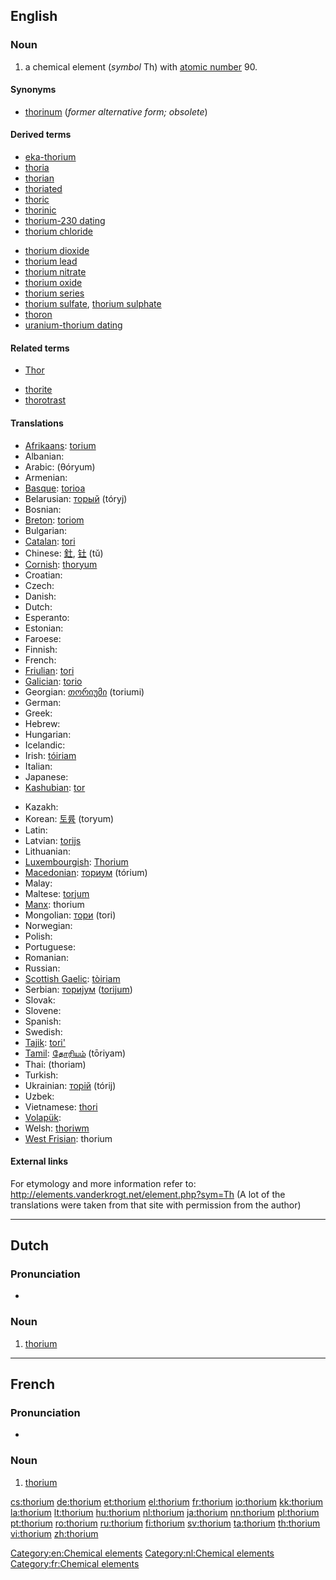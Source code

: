 {{also|Thorium}}
==English==
{{elements|Th|actinium|Ac|protactinium|Pa}}

===Noun===
{{en-noun|-}}
{{wikipedia}}

# a chemical element (''symbol'' Th) with [[atomic number]] 90.

====Synonyms====
* [[thorinum]] (''former alternative form; obsolete'')

====Derived terms====
{{der-top}}
* [[eka-thorium]]
* [[thoria]]
* [[thorian]]
* [[thoriated]]
* [[thoric]]
* [[thorinic]]
* [[thorium-230 dating]]
* [[thorium chloride]]
{{der-mid}}
* [[thorium dioxide]]
* [[thorium lead]]
* [[thorium nitrate]]
* [[thorium oxide]]
* [[thorium series]]
* [[thorium sulfate]], [[thorium sulphate]]
* [[thoron]]
* [[uranium-thorium dating]]
{{der-bottom}}

====Related terms====
{{rel-top}}
* [[Thor]]<!--after whom thorium was named-->
{{rel-mid}}
* [[thorite]]
* [[thorotrast]]
{{rel-bottom}}

====Translations====
{{trans-top|chemical element}}
* [[Afrikaans]]: [[torium]]
* Albanian: {{t-|sq|torium|xs=Albanian}}
* Arabic: {{Arab|[[ثوريوم]]}} (θóryum) {{m}}
* Armenian: {{t|hy|թորիում|tr=tʿorium}}
* [[Basque]]: [[torioa]]
* Belarusian: [[торый]] (tóryj) {{m}}
* Bosnian: {{t-|bs|torij}}
* [[Breton]]: [[toriom]]
* Bulgarian: {{t-|bg|торий|m|tr=tórij}}
* [[Catalan]]: [[tori]]
* Chinese: [[釷]], [[钍]] (tǔ)
* [[Cornish]]: [[thoryum]]
* Croatian: {{t+|hr|torij}}
* Czech: {{t+|cs|thorium}}
* Danish: {{t-|da|thorium}}
* Dutch: {{t+|nl|thorium|n}}
* Esperanto: {{t-|eo|torio|xs=Esperanto}}
* Estonian: {{t-|et|toorium}}
* Faroese: {{t-|fo|thorium|xs=Faroese}}
* Finnish: {{t+|fi|torium}}
* French: {{t+|fr|thorium|m}}
* [[Friulian]]: [[tori]]
* [[Galician]]: [[torio]]
* Georgian: [[თორიუმი]] (toriumi)
* German: {{t+|de|Thorium|n}}
* Greek: {{t+|el|θόριο|n|tr=thório}}
* Hebrew: {{t+|he|תוריום|tr=tóryum}}
* Hungarian: {{t+|hu|tórium}}
* Icelandic: {{t+|is|þórín}}
* Irish: [[tóiriam]]
* Italian: {{t+|it|torio|m}}
* Japanese: {{t+|ja|トリウム|tr=toriumu}}
* [[Kashubian]]: [[tor]]
{{trans-mid}}
* Kazakh: {{t-|kk|торий|tr=torii|sc=Cyrl|xs=Kazakh}}
* Korean: [[토륨]] (toryum)
* Latin: {{t+|la|thorium}}
* Latvian: [[torijs]]
* Lithuanian: {{t+|lt|toris|xs=Lithuanian}}
* [[Luxembourgish]]: [[Thorium]]
* [[Macedonian]]: [[ториум]] (tórium) {{m}}
* Malay: {{t-|ms|torium|xs=Malay}}
* Maltese: [[torjum]]
* [[Manx]]: thorium
* Mongolian: [[тори]] (tori)
* Norwegian: {{t-|no|thorium}}
* Polish: {{t+|pl|tor|m}}
* Portuguese: {{t+|pt|tório|m}}
* Romanian: {{t+|ro|toriu|n}}
* Russian: {{t+|ru|торий|m|tr=tórij}}
* [[Scottish Gaelic]]: [[tòiriam]]
* Serbian: [[ториjум]] ([[torijum]]) {{m}}
* Slovak: {{t-|sk|thorium}}
* Slovene: {{t+|sl|torij}}
* Spanish: {{t+|es|torio|m}}
* Swedish: {{t+|sv|torium|n}}
* [[Tajik]]: [[tori']]
* [[Tamil]]: [[தோரியம்]] (tōriyam)
* Thai: {{Thai|[[ทอเรียม]]}} (thoriam)
* Turkish: {{t+|tr|toryum}}
* Ukrainian: [[торiй]] (tórij) {{m}}
* Uzbek: {{t-|uz|торий|tr=toriy|sc=Cyrl|xs=Uzbek}}
* Vietnamese: [[thori]]
* [[Volapük]]: {{t+|vo|torin|xs=Volapük}}
* Welsh: [[thoriwm]]
* [[West Frisian]]: thorium
{{trans-bottom}}

====External links====
For etymology and more information refer to:
http://elements.vanderkrogt.net/element.php?sym=Th
(A lot of the translations were taken from that site with permission from the author)

[[Category:en:Chemical elements]]

----

==Dutch==
{{wikipedia|lang=nl}}

===Pronunciation===
* {{audio|Nl-thorium.ogg|Audio}}

===Noun===
{{infl|nl|noun|g=n}}

#  [[thorium#English|thorium]]

[[Category:nl:Chemical elements]]
----

==French==
{{wikipedia|lang=fr}}

===Pronunciation===
* {{IPA|/tɔ.ʁjɔm/|lang=fr}}

===Noun===
{{fr-noun-unc|m}}

# [[#English|thorium]]

[[Category:fr:Chemical elements]]

[[cs:thorium]]
[[de:thorium]]
[[et:thorium]]
[[el:thorium]]
[[fr:thorium]]
[[io:thorium]]
[[kk:thorium]]
[[la:thorium]]
[[lt:thorium]]
[[hu:thorium]]
[[nl:thorium]]
[[ja:thorium]]
[[nn:thorium]]
[[pl:thorium]]
[[pt:thorium]]
[[ro:thorium]]
[[ru:thorium]]
[[fi:thorium]]
[[sv:thorium]]
[[ta:thorium]]
[[th:thorium]]
[[vi:thorium]]
[[zh:thorium]]